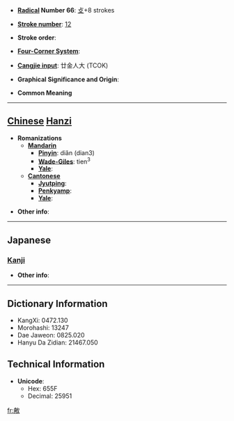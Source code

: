 * '''[[Wiktionary:Chinese radical index| Radical]] Number 66''': [[Wiktionary:Chinese radical index 攴|攴]]+8 strokes

* '''[[Wiktionary:Chinese total strokes index|Stroke number]]''': [[Wiktionary:Chinese total strokes index 12|12]]

* '''Stroke order''': 

* '''[[Wiktionary:Chinese four corner index|Four-Corner System]]''': 

* '''[[Wiktionary:Chinese Cangjie index|Cangjie input]]''': 廿金人大 (TCOK)

* '''Graphical Significance and Origin''': 

* '''Common Meaning'''

----

== [[Chinese]] [[Hanzi]] ==

* '''Romanizations'''
** '''[[Mandarin]]'''
*** '''[[Pinyin]]''': diǎn (dian3)
*** '''[[Wade-Giles]]''': tien<sup>3</sup>
*** '''[[Yale]]''': 
** '''[[Cantonese]]'''
*** '''[[Jyutping]]''':
*** '''[[Penkyamp]]''': 
*** '''[[Yale]]''': 

* '''Other info''': 

----

==Japanese==
===[[Kanji]]===
{{kanji|on readings=[[てん]] (ten)
|kun readings=[[つかさどる]] (tsukasadoru), [[つね]] (tsune)
}}

* '''Other info''':  

----

== Dictionary Information ==

* KangXi: 0472.130
* Morohashi: 13247
* Dae Jaweon: 0825.020
* Hanyu Da Zidian: 21467.050

== Technical Information ==

* '''Unicode''':
** Hex: 655F
** Decimal: 25951

[[fr:敟]]